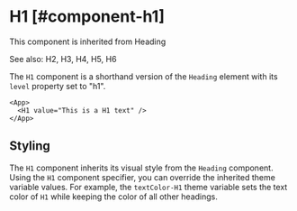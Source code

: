 # H1 [#component-h1]

This component is inherited from <SmartLink href="/new-components/Heading">Heading</SmartLink>

See also: <SmartLink href="/new-components/H2">H2</SmartLink>, <SmartLink href="/new-components/H3">H3</SmartLink>, <SmartLink href="/new-components/H4">H4</SmartLink>, <SmartLink href="/new-components/H5">H5</SmartLink>, <SmartLink href="/new-components/H6">H6</SmartLink>

The `H1` component is a shorthand version of the `Heading` element with its `level` property set to "h1".

```xmlui-pg copy display name="H1 example"
<App>
  <H1 value="This is a H1 text" />
</App>
```

## Styling

The `H1` component inherits its visual style from the `Heading` component.
Using the `H1` component specifier, you can override the inherited theme variable values.
For example, the `textColor-H1` theme variable sets the text color of `H1` while keeping the color of all other headings.


